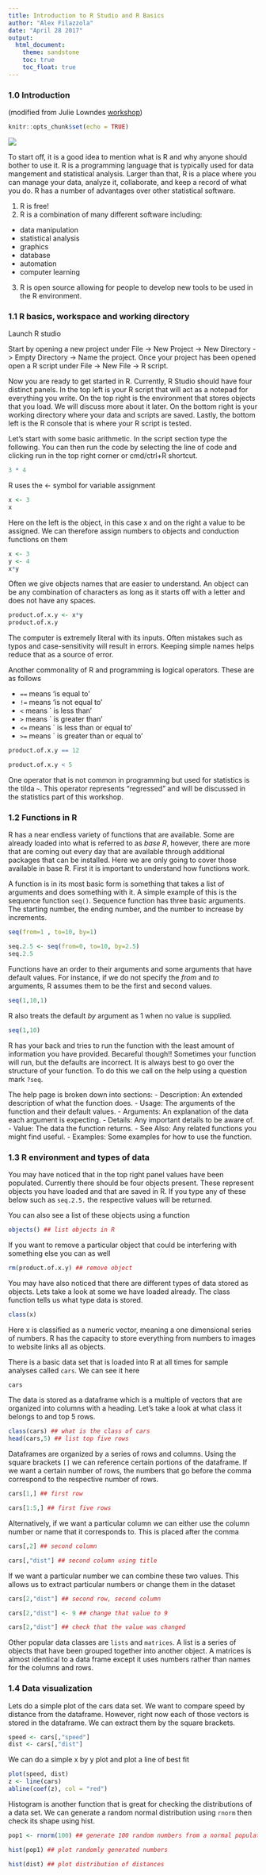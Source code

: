 ```yaml
---
title: Introduction to R Studio and R Basics
author: "Alex Filazzola"
date: "April 28 2017"
output:
  html_document:
    theme: sandstone
    toc: true
    toc_float: true
---
```


### 1.0 Introduction
(modified from Julie Lowndes [workshop](http://remi-daigle.github.io/2016-04-15-UCSB/R_RStudio/))

```r
knitr::opts_chunk$set(echo = TRUE)
```

![](Rlogo.png)


To start off, it is a good idea to mention what is R and why anyone should bother to use it. R is a programming language that is typically used for data mangement and statistical analysis. Larger than that, R is a place where you can manage your data, analyze it, collaborate, and keep a record of what you do. R has a number of advantages over other statistical software. 

1. R is free!
2. R is a combination of many different software including:
  + data manipulation
  + statistical analysis
  + graphics
  + database
  + automation
  + computer learning
3. R is open source allowing for people to develop new tools to be used in the R environment. 

### 1.1 R basics, workspace and working directory

Launch R studio

Start by opening a new project under File -> New Project -> New Directory -> Empty Directory -> Name the project. Once your project has been opened open a R script under File -> New File -> R script. 

Now you are ready to get started in R. Currently, R Studio should have four distinct panels. In the top left is your R script that will act as a notepad for everything you write. On the top right is the environment that stores objects that you load. We will discuss more about it later. On the bottom right is your working directory where your data and scripts are saved. Lastly, the bottom left is the R console that is where your R script is tested. 

Let's start with some basic arithmetic. In the script section type the following. You can then run the code by selecting the line of code and clicking run in the top right corner or cmd/ctrl+R shortcut.

```r
3 * 4

```

R uses the <- symbol for variable assignment
```r
x <- 3
x
```

Here on the left is the object, in this case x and on the right a value to be assigned. We can therefore assign numbers to objects and conduction functions on them
```r
x <- 3
y <- 4
x*y
```

Often we give objects names that are easier to understand. An object can be any combination of characters as long as it starts off with a letter and does not have any spaces.
```r
product.of.x.y <- x*y
product.of.x.y
```

The computer is extremely literal with its inputs. Often mistakes such as typos and case-sensitivity will result in errors. Keeping simple names helps reduce that as a source of error. 

Another commonality of R and programming is logical operators. These are as follows

- `==` means 'is equal to'
- `!=` means 'is not equal to'
- `<` means ` is less than'
- `>` means ` is greater than'
- `<=` means ` is less than or equal to'
- `>=` means ` is greater than or equal to'

```r
product.of.x.y == 12

product.of.x.y < 5
```

One operator that is not common in programming but used for statistics is the tilda `~`. This operator represents "regressed" and will be discussed in the statistics part of this workshop.  

### 1.2 Functions in R

R has a near endless variety of functions that are available. Some are already loaded into what is referred to as *base R*, however, there are more that are coming out every day that are available through additional packages that can be installed. Here we are only going to cover those available in base R. First it is important to understand how functions work. 

A function is in its most basic form is something that takes a list of arguments and does something with it. A simple example of this is the sequence function `seq()`. Sequence function has three basic arguments. The starting number, the ending number, and the number to increase by increments. 

```r
seq(from=1 , to=10, by=1)

seq.2.5 <- seq(from=0, to=10, by=2.5)
seq.2.5
```

Functions have an order to their arguments and some arguments that have default values. For instance, if we do not specify the *from* and *to* arguments, R assumes them to be the first and second values.

```r
seq(1,10,1)
```

R also treats the default *by* argument as 1 when no value is supplied. 
```r
seq(1,10)
```

R has your back and tries to run the function with the least amount of information you have provided. Becareful though!! Sometimes your function will run, but the defaults are incorrect. It is always best to go over the structure of your function. To do this we call on the help using a question mark `?seq`. 

The help page is broken down into sections:
 - Description: An extended description of what the function does.
 - Usage: The arguments of the function and their default values.
 - Arguments: An explanation of the data each argument is expecting.
 - Details: Any important details to be aware of.
 - Value: The data the function returns.
 - See Also: Any related functions you might find useful.
 - Examples: Some examples for how to use the function.

### 1.3 R environment and types of data

You may have noticed that in the top right panel values have been populated. Currently there should be four objects present. These represent objects you have loaded and that are saved in R. If you type any of these below such as `seq.2.5.` the respective values will be returned. 

You can also see a list of these objects using a function
```r
objects() ## list objects in R
```

If you want to remove a particular object that could be interfering with something else you can as well
```r
rm(product.of.x.y) ## remove object
```

You may have also noticed that there are different types of data stored as objects. Lets take a look at some we have loaded already. The class function tells us what type data is stored.

```r
class(x)
```

Here x is classified as a numeric vector, meaning a one dimensional series of numbers. R has the capacity to store everything from numbers to images to website links all as objects.

There is a basic data set that is loaded into R at all times for sample analyses called `cars`. We can see it here

```r
cars
```

The data is stored as a dataframe which is a multiple of vectors that are organized into columns with a heading. Let's take a look at what class it belongs to and top 5 rows. 
```r
class(cars) ## what is the class of cars
head(cars,5) ## list top five rows
```

Dataframes are organized by a series of rows and columns. Using the square brackets `[]` we can reference certain portions of the dataframe. If we want a certain number of rows, the numbers that go before the comma correspond to the respective number of rows. 
```r
cars[1,] ## first row

cars[1:5,] ## first five rows
```

Alternatively, if we want a particular column we can either use the column number or name that it corresponds to. This is placed after the comma 
```r
cars[,2] ## second column

cars[,"dist"] ## second column using title
```

If we want a particular number we can combine these two values. This allows us to extract particular numbers or change them in the dataset
```r
cars[2,"dist"] ## second row, second column

cars[2,"dist"] <- 9 ## change that value to 9

cars[2,"dist"] ## check that the value was changed
```

Other popular data classes are `lists` and `matrices`. A list is a series of objects that have been grouped together into another object. A matrices is almost identical to a data frame except it uses numbers rather than names for the columns and rows. 

### 1.4 Data visualization

Lets do a simple plot of the cars data set. We want to compare speed by distance from the dataframe. However, right now each of those vectors is stored in the dataframe. We can extract them by the square brackets.

```r
speed <- cars[,"speed"]
dist <- cars[,"dist"]
```

We can do a simple x by y plot and plot a line of best fit

```r
plot(speed, dist)
z <- line(cars)
abline(coef(z), col = "red")
```

Histogram is another function that is great for checking the distributions of a data set.  We can generate a random normal distribution using `rnorm` then check its shape using hist. 
```r
pop1 <- rnorm(100) ## generate 100 random numbers from a normal population

hist(pop1) ## plot randomly generated numbers

hist(dist) ## plot distribution of distances
```